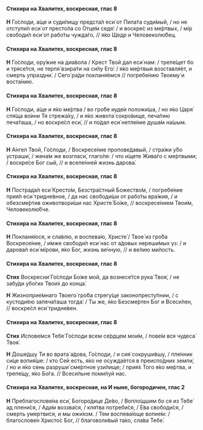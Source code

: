 #### Стихира на Хвалитех, воскресная, глас 8

**Н** Го́споди, а́ще и суди́лищу предста́л еси́ от Пила́та суди́мый, / но не отступи́л еси́ от престо́ла со Отце́м седя́: / и воскре́с из ме́ртвых, / мiр свободи́л еси́ от рабо́ты чужда́го, // я́ко Щедр и Человеколю́бец.

#### Стихира на Хвалитех, воскресная, глас 8

**Н** Го́споди, ору́жие на диа́вола / Крест Твой дал еси́ нам: / трепе́щет бо и трясе́тся, не терпя́ взира́ти на си́лу Его́: / я́ко ме́ртвыя возставля́ет, и смерть упраздни́. / Сего́ ра́ди покланя́емся // погребе́нию Твоему́ и воста́нию.

#### Стихира на Хвалитех, воскресная, глас 8

**Н** Го́споди, а́ще и я́ко ме́ртва / во гро́бе иуде́и положи́ша, / но я́ко Царя́ спя́ща во́ини Тя стрежа́ху, / и я́ко живота́ сокро́вище, печа́тию печа́таша, / но воскре́сл еси́, // и по́дал еси́ нетле́ние душа́м на́шым.

#### Стихира на Хвалитех, воскресная, глас 8

**Н** А́нгел Твой, Го́споди, / Воскресе́ние пропове́давый, / стра́жи у́бо устраши́, / жена́м же возгласи́, глаго́ля: / что и́щете Жива́го с ме́ртвыми; / воскре́се Бог сый, // и вселе́нней жизнь дарова́.

#### Стихира на Хвалитех, воскресная, глас 8

**Н** Пострада́л еси́ Кресто́м, Безстра́стный Божество́м, / погребе́ние прия́л еси́ тридне́вное, / да нас свободи́ши от рабо́ты вра́жия, / и обезсме́ртив оживотвори́ши нас Христе́ Бо́же, // воскресе́нием Твои́м, Человеколю́бче.

#### Стихира на Хвалитех, воскресная, глас 8

**Н** Покланя́юся, и сла́влю, и воспева́ю, Христе́ / Твое́ из гро́ба Воскресе́ние, / и́мже свободи́л еси́ нас от а́довых нереши́мых уз: / и дарова́л еси́ мíрови, я́ко Бог, жизнь ве́чную, // и ве́лию ми́лость.

#### Стихира на Хвалитех, воскресная, глас 8

**Стих** Воскресни́ Го́споди Бо́же мой, да вознесе́тся рука́ Твоя́, / не забу́ди убо́гих Твои́х до конца́.

**Н** Жизноприе́мнаго Твоего́ гро́ба стрегу́ще законопресту́пнии, / с кустоди́ею запеча́таша тогда́: / Ты же, я́ко Безсме́ртен Бог и Всеси́лен, // воскре́сл еси́ тридне́вен.

#### Стихира на Хвалитех, воскресная, глас 8

**Стих** Испове́мся Тебе́ Го́споди всем се́рдцем мои́м, / пове́м вся чудеса́ Твоя́.

**Н** Доше́дшу Ти во врата́ а́дова, Го́споди, / и сия́ сокруши́вшу, / пле́нник си́це вопия́ше: / кто Сей есть, я́ко не осужда́ется в преиспо́дних земли́, / но и я́ко сень разруши́ сме́ртное узи́лище; / прия́х Того я́ко ме́ртва, и трепе́щу, я́ко Бо́га. // Всеси́льне поми́луй нас.

#### Стихира на Хвалитех, воскресная, на И ныне, богородичен, глас 2

**Н** Преблагослове́на еси́, Богоро́дице Де́во, / Вопло́щшим бо ся из Тебе́ ад плени́ся, / Ада́м воззва́ся, / кля́тва потреби́ся, / Е́ва свободи́ся, / смерть умертви́ся, и мы ожи́хом. / Тем воспева́юще вопие́м: / благослове́н Христо́с Бог, // благоволи́вый та́ко, сла́ва Тебе́.
